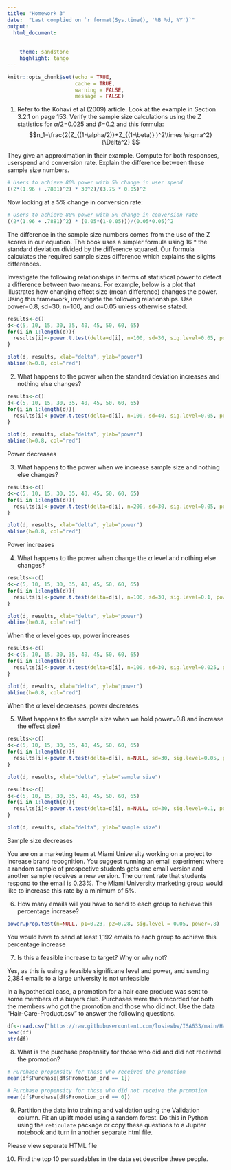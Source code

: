 ```yaml
---
title: "Homework 3"
date:  "Last complied on `r format(Sys.time(), '%B %d, %Y')`"
output:
  html_document: 
  
    
    theme: sandstone
    highlight: tango
---
```


```r
knitr::opts_chunk$set(echo = TRUE,
                      cache = TRUE, 
                      warning = FALSE,
                      message = FALSE)
```

1.  Refer to the Kohavi et al (2009) article. Look at the example in Section 3.2.1 on page 153. Verify the sample size calculations using the Z statistics for $\alpha/2$=0.025 and $\beta$=0.2 and this formula: $$n_1=\frac{2(Z_{(1-\alpha/2)}+Z_{(1-\beta)} )^2\times \sigma^2}{\Delta^2} $$

They give an approximation in their example. Compute for both responses, userspend and conversion rate. Explain the difference between these sample size numbers.

```r
# Users to achieve 80% power with 5% change in user spend
((2*(1.96 + .7881)^2) * 30^2)/(3.75 * 0.05)^2
```

Now looking at a 5% change in conversion rate:

```R
# Users to achieve 80% power with 5% change in conversion rate
((2*(1.96 + .7881)^2) * (0.05*(1-0.05)))/(0.05*0.05)^2
```

The difference in the sample size numbers comes from the use of the Z scores in our equation. The book uses a simpler formula using 16 \* the standard deviation divided by the difference squared. Our formula calculates the required sample sizes difference which explains the slights differences.

Investigate the following relationships in terms of statistical power to detect a difference between two means. For example, below is a plot that illustrates how changing effect size (mean difference) changes the power. Using this framework, investigate the following relationships. Use power=0.8, sd=30, n=100, and $\alpha$=0.05 unless otherwise stated.

```r
results<-c()
d<-c(5, 10, 15, 30, 35, 40, 45, 50, 60, 65)
for(i in 1:length(d)){
  results[i]<-power.t.test(delta=d[i], n=100, sd=30, sig.level=0.05, power=NULL)$power
}

plot(d, results, xlab="delta", ylab="power")
abline(h=0.8, col="red")


```

2.  What happens to the power when the standard deviation increases and nothing else changes?

```r
results<-c()
d<-c(5, 10, 15, 30, 35, 40, 45, 50, 60, 65)
for(i in 1:length(d)){
  results[i]<-power.t.test(delta=d[i], n=100, sd=40, sig.level=0.05, power=NULL)$power
}

plot(d, results, xlab="delta", ylab="power")
abline(h=0.8, col="red")


```
Power decreases

3.  What happens to the power when we increase sample size and nothing else changes?

```r
results<-c()
d<-c(5, 10, 15, 30, 35, 40, 45, 50, 60, 65)
for(i in 1:length(d)){
  results[i]<-power.t.test(delta=d[i], n=200, sd=30, sig.level=0.05, power=NULL)$power
}

plot(d, results, xlab="delta", ylab="power")
abline(h=0.8, col="red")


```
Power increases

4.  What happens to the power when change the $\alpha$ level and nothing else changes?

```R
results<-c()
d<-c(5, 10, 15, 30, 35, 40, 45, 50, 60, 65)
for(i in 1:length(d)){
  results[i]<-power.t.test(delta=d[i], n=100, sd=30, sig.level=0.1, power=NULL)$power
}

plot(d, results, xlab="delta", ylab="power")
abline(h=0.8, col="red")

```
When the $\alpha$ level goes up, power increases

```r
results<-c()
d<-c(5, 10, 15, 30, 35, 40, 45, 50, 60, 65)
for(i in 1:length(d)){
  results[i]<-power.t.test(delta=d[i], n=100, sd=30, sig.level=0.025, power=NULL)$power
}

plot(d, results, xlab="delta", ylab="power")
abline(h=0.8, col="red")
```

When the $\alpha$ level decreases, power decreases

5.  What happens to the sample size when we hold power=0.8 and increase the effect size?

```R
results<-c()
d<-c(5, 10, 15, 30, 35, 40, 45, 50, 60, 65)
for(i in 1:length(d)){
  results[i]<-power.t.test(delta=d[i], n=NULL, sd=30, sig.level=0.05, power=0.8)$n
}

plot(d, results, xlab="delta", ylab="sample size")

```
```r
results<-c()
d<-c(5, 10, 15, 30, 35, 40, 45, 50, 60, 65)
for(i in 1:length(d)){
  results[i]<-power.t.test(delta=d[i], n=NULL, sd=30, sig.level=0.1, power=0.8)$n
}

plot(d, results, xlab="delta", ylab="sample size")
```
Sample size decreases

You are on a marketing team at Miami University working on a project to increase brand recognition. You suggest running an email experiment where a random sample of prospective students gets one email version and another sample receives a new version. The current rate that students respond to the email is 0.23%. The Miami University marketing group would like to increase this rate by a minimum of 5%.

6.  How many emails will you have to send to each group to achieve this percentage increase?

```r
power.prop.test(n=NULL, p1=0.23, p2=0.28, sig.level = 0.05, power=.8)
```
You would have to send at least 1,192 emails to each group to achieve this percentage increase

7.  Is this a feasible increase to target? Why or why not?

Yes, as this is using a feasible significane level and power, and sending 2,384 emails to a large university is not unfeasible

In a hypothetical case, a promotion for a hair care produce was sent to some members of a buyers club. Purchases were then recorded for both the members who got the promotion and those who did not. Use the data "Hair-Care-Product.csv" to answer the following questions.

```r
df<-read.csv("https://raw.githubusercontent.com/losiewbw/ISA633/main/Hair-Care-Product.csv")
head(df)
str(df)
```

8.  What is the purchase propensity for those who did and did not received the promotion?

```r
# Purchase propensity for those who received the promotion
mean(df$Purchase[df$Promotion_ord == 1])
```
```r
# Purchase propensity for those who did not receive the promotion
mean(df$Purchase[df$Promotion_ord == 0])
```

9.  Partition the data into training and validation using the Validation column. Fit an uplift model using a random forest. Do this in Python using the `reticulate` package or copy these questions to a Jupiter notebook and turn in another separate html file.


Please view seperate HTML file


10. Find the top 10 persuadables in the data set describe these people.


